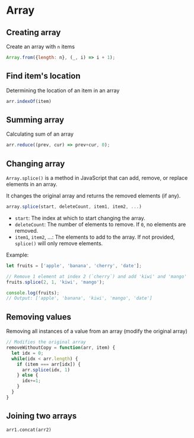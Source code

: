 # Array

## Creating array

Create an array with `n` items

```js
Array.from({length: n}, (_, i) => i + 1);
```


## Find item's location

Determining the location of an item in an array
```ts
arr.indexOf(item)
```


## Summing array

Calculating sum of an array
```ts
arr.reduce((prev, cur) => prev+cur, 0);
```


## Changing array

`Array.splice()` is a method in JavaScript that can add, remove, or replace elements in an array.

It changes the original array and returns the removed elements (if any).

```js
array.splice(start, deleteCount, item1, item2, ...)
```

- `start`: The index at which to start changing the array.
- `deleteCount`: The number of elements to remove. If `0`, no elements are removed.
- `item1`, `item2`, ...: The elements to add to the array. If not provided, `splice()` will only remove elements.

Example:
```js
let fruits = ['apple', 'banana', 'cherry', 'date'];

// Remove 1 element at index 2 (`cherry`) and add 'kiwi' and 'mango'
fruits.splice(2, 1, 'kiwi', 'mango');

console.log(fruits); 
// Output: ['apple', 'banana', 'kiwi', 'mango', 'date']
```


## Removing values

Removing all instances of a value from an array (modify the original array)
```ts
// Modifies the original array
removeWithoutCopy = function(arr, item) {
  let idx = 0;
  while(idx < arr.length) {
    if (item === arr[idx]) {
      arr.splice(idx, 1)
    } else {
      idx+=1;
    }
  }
}
```


## Joining two arrays

```tsx
arr1.concat(arr2)
```
